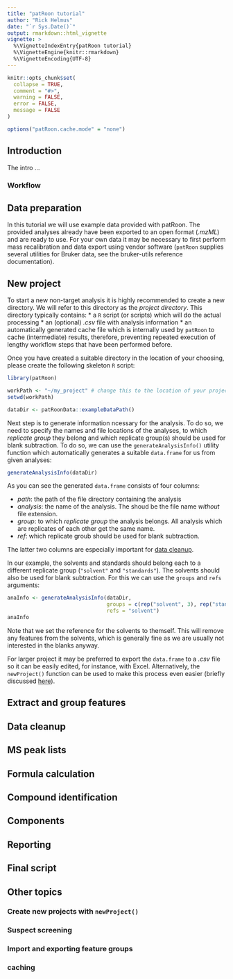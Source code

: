 ```yaml
---
title: "patRoon tutorial"
author: "Rick Helmus"
date: "`r Sys.Date()`"
output: rmarkdown::html_vignette
vignette: >
  %\VignetteIndexEntry{patRoon tutorial}
  %\VignetteEngine{knitr::rmarkdown}
  %\VignetteEncoding{UTF-8}
---
```


```r
knitr::opts_chunk$set(
  collapse = TRUE,
  comment = "#>",
  warning = FALSE,
  error = FALSE,
  message = FALSE
)

options("patRoon.cache.mode" = "none")
```


## Introduction

The intro ...

### Workflow

## Data preparation
In this tutorial we will use example data provided with patRoon. The provided analyses already have been exported to an open format (_.mzML_) and are ready to use. For your own data it may be necessary to first perform mass recalibration and data export using vendor software (`patRoon` supplies several utilities for Bruker data, see the bruker-utils reference documentation).

## New project
To start a new non-target analysis it is highly recommended to create a new directory. We will refer to this directory as the _project directory_. This directory typically contains:
* a `R` script (or scripts) which will do the actual processing
* an (optional) _.csv_ file with analysis information
* an automatically generated cache file which is internally used by `patRoon` to cache (intermediate) results, therefore, preventing repeated execution of lengthy workflow steps that have been performed before.

Once you have created a suitable directory in the location of your choosing, please create the following skeleton `R` script:

```r
library(patRoon)

workPath <- "~/my_project" # change this to the location of your project directory
setwd(workPath)

dataDir <- patRoonData::exampleDataPath()
```

Next step is to generate information ncessary for the analysis. To do so, we need to specify the names and file locations of the analyses, to which _replicate group_ they belong and which replicate group(s) should be used for blank subtraction. To do so, we can use the `generateAnalysisInfo()` utility function which automatically generates a suitable `data.frame` for us from given analyses:

```r
generateAnalysisInfo(dataDir)
```

As you can see the generated `data.frame` consists of four columns:

* *path*: the path of the file directory containing the analysis
* *analysis*: the name of the analysis. The shoud be the file name _without_ file extension.
* *group*: to which _replicate group_ the analysis belongs. All analysis which are replicates of each other get the same name.
* *ref*: which replicate groub should be used for blank subtraction.

The latter two columns are especially important for [data cleanup](#data-cleanup).

In our example, the solvents and standards should belong each to a different replicate group (`"solvent"` and `"standards"`). The solvents should also be used for blank subtraction. For this we can use the `groups` and `refs` arguments:
```r
anaInfo <- generateAnalysisInfo(dataDir,
                                groups = c(rep("solvent", 3), rep("standard", 3)),
                                refs = "solvent")
anaInfo
```

Note that we set the reference for the solvents to themself. This will remove any features from the solvents, which is generally fine as we are usually not interested in the blanks anyway.

For larger project it may be preferred to export the `data.frame` to a _.csv_ file so it can be easily edited, for instance, with Excel. Alternatively, the `newProject()` function can be used to make this process even easier (briefly discussed [here](#newProject)).

## Extract and group features

## Data cleanup { #data-cleanup }

## MS peak lists

## Formula calculation

## Compound identification

## Components

## Reporting

## Final script

## Other topics

### Create new projects with `newProject()` { #newProject }

### Suspect screening

### Import and exporting feature groups

### caching

